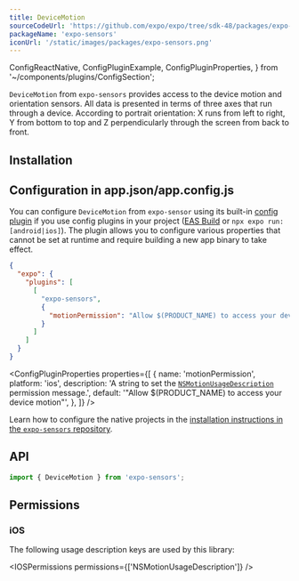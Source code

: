 ```yaml
---
title: DeviceMotion
sourceCodeUrl: 'https://github.com/expo/expo/tree/sdk-48/packages/expo-sensors'
packageName: 'expo-sensors'
iconUrl: '/static/images/packages/expo-sensors.png'
---
```


  ConfigReactNative,
  ConfigPluginExample,
  ConfigPluginProperties,
} from '~/components/plugins/ConfigSection';

`DeviceMotion` from `expo-sensors` provides access to the device motion and orientation sensors. All data is presented in terms of three axes that run through a device. According to portrait orientation: X runs from left to right, Y from bottom to top and Z perpendicularly through the screen from back to front.

<PlatformsSection android emulator ios simulator web />

## Installation

<APIInstallSection />

## Configuration in app.json/app.config.js

You can configure `DeviceMotion` from `expo-sensor` using its built-in [config plugin](/config-plugins/introduction/) if you use config plugins in your project ([EAS Build](/build/introduction) or `npx expo run:[android|ios]`). The plugin allows you to configure various properties that cannot be set at runtime and require building a new app binary to take effect.

<ConfigPluginExample>

```json app.json
{
  "expo": {
    "plugins": [
      [
        "expo-sensors",
        {
          "motionPermission": "Allow $(PRODUCT_NAME) to access your device motion."
        }
      ]
    ]
  }
}
```

</ConfigPluginExample>

<ConfigPluginProperties
  properties={[
    {
      name: 'motionPermission',
      platform: 'ios',
      description: 'A string to set the [`NSMotionUsageDescription`](#ios) permission message.',
      default: '"Allow $(PRODUCT_NAME) to access your device motion"',
    },
  ]}
/>

<ConfigReactNative>

Learn how to configure the native projects in the [installation instructions in the `expo-sensors` repository](https://github.com/expo/expo/tree/main/packages/expo-sensors#installation-in-bare-react-native-projects).

</ConfigReactNative>

## API

```js
import { DeviceMotion } from 'expo-sensors';
```

<APISection packageName="expo-device-motion" />

## Permissions

### iOS

The following usage description keys are used by this library:

<IOSPermissions permissions={['NSMotionUsageDescription']} />
